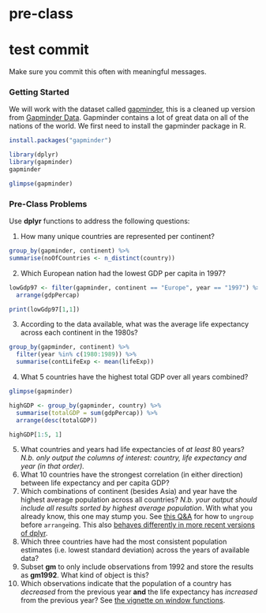 # pre-class

# test commit

Make sure you commit this often with meaningful messages. 


### Getting Started


We will work with the dataset called [gapminder](https://github.com/jennybc/gapminder), this is a cleaned up version from [Gapminder Data](http://www.gapminder.org/data/). Gapminder contains a lot of great data on all of the nations of the world. We first need to install the gapminder package in R. 

```r
install.packages("gapminder")
```

```r
library(dplyr)
library(gapminder)
gapminder

glimpse(gapminder)
```



### Pre-Class Problems

Use **dplyr** functions to address the following questions:

1. How many unique countries are represented per continent?
```r
group_by(gapminder, continent) %>%
summarise(noOfCountries <- n_distinct(country))
```

2. Which European nation had the lowest GDP per capita in 1997? 

```r
lowGdp97 <- filter(gapminder, continent == "Europe", year == "1997") %>%
  arrange(gdpPercap)

print(lowGdp97[1,1])
```

3. According to the data available, what was the average life expectancy across each continent in the 1980s?

```r
group_by(gapminder, continent) %>%
  filter(year %in% c(1980:1989)) %>%
  summarise(contLifeExp <- mean(lifeExp))

```

4. What 5 countries have the highest total GDP over all years combined?
```r
glimpse(gapminder)

highGDP <- group_by(gapminder, country) %>%
  summarise(totalGDP = sum(gdpPercap)) %>%
  arrange(desc(totalGDP))

highGDP[1:5, 1]
```

5. What countries and years had life expectancies of _at least_ 80 years? _N.b. only output the columns of interest: country, life expectancy and year (in that order)._
6. What 10 countries have the strongest correlation (in either direction) between life expectancy and per capita GDP?
7. Which combinations of continent (besides Asia) and year have the highest average population across all countries? _N.b. your output should include all results sorted by highest average population_. With what you already know, this one may stump you. See [this Q&A](http://stackoverflow.com/q/27207963/654296) for how to `ungroup` before `arrange`ing. This also [behaves differently in more recent versions of dplyr](https://github.com/hadley/dplyr/releases/tag/v0.5.0).
8. Which three countries have had the most consistent population estimates (i.e. lowest standard deviation) across the years of available data? 
9. Subset **gm** to only include observations from 1992 and store the results as **gm1992**. What kind of object is this?
10. Which observations indicate that the population of a country has *decreased* from the previous year **and** the life expectancy has *increased* from the previous year? See [the vignette on window functions](https://cran.r-project.org/web/packages/dplyr/vignettes/window-functions.html).
